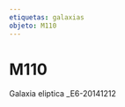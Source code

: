```yaml
---
etiquetas: galaxias
objeto: M110
---
```


# M110

<Imagen
  src="registro/m110_20141212_1_m110_e6_20141212.jpg"
  fecha="20141212"
/>

Galaxia eliptica _E6-20141212